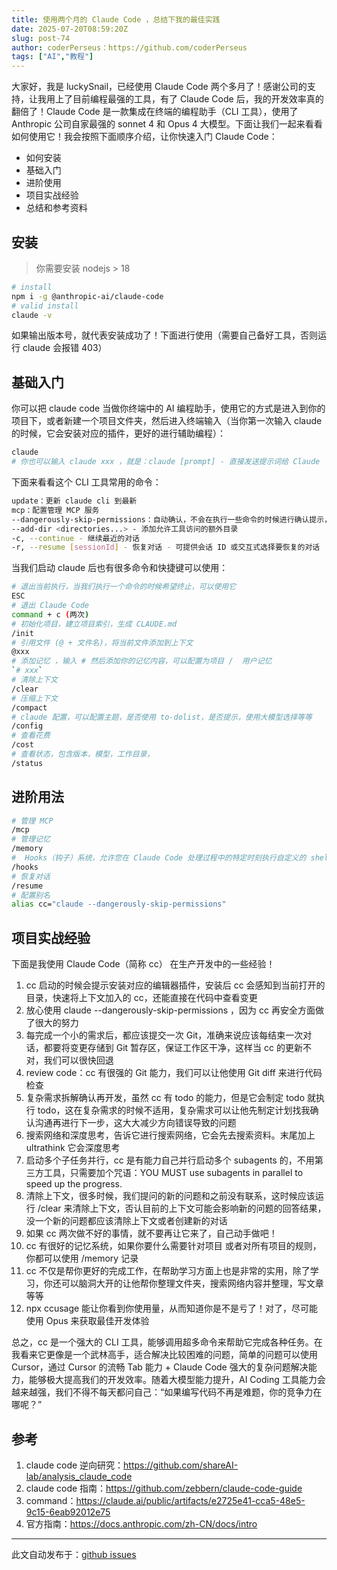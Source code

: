 ```yaml
---
title: 使用两个月的 Claude Code ，总结下我的最佳实践
date: 2025-07-20T08:59:20Z
slug: post-74
author: coderPerseus：https://github.com/coderPerseus
tags: ["AI","教程"]
---
```


大家好，我是 luckySnail，已经使用 Claude Code 两个多月了！感谢公司的支持，让我用上了目前编程最强的工具，有了 Claude Code 后，我的开发效率真的翻倍了！Claude Code 是一款集成在终端的编程助手（CLI 工具），使用了 Anthropic 公司自家最强的 sonnet 4 和 Opus 4  大模型。下面让我们一起来看看如何使用它！我会按照下面顺序介绍，让你快速入门 Claude Code：

- 如何安装
- 基础入门
- 进阶使用
- 项目实战经验
- 总结和参考资料

## 安装

> 你需要安装 nodejs > 18

```bash
# install
npm i -g @anthropic-ai/claude-code
# valid install 
claude -v
```

如果输出版本号，就代表安装成功了！下面进行使用（需要自己备好工具，否则运行 claude 会报错 403）

## 基础入门

你可以把 claude code 当做你终端中的 AI 编程助手，使用它的方式是进入到你的项目下，或者新建一个项目文件夹，然后进入终端输入（当你第一次输入 claude 的时候，它会安装对应的插件，更好的进行辅助编程）：

```bash
claude 
# 你也可以输入 claude xxx ，就是：claude [prompt] - 直接发送提示词给 Claude
```

下面来看看这个 CLI 工具常用的命令：

```bash
update：更新 claude cli 到最新
mcp：配置管理 MCP 服务
--dangerously-skip-permissions：自动确认，不会在执行一些命令的时候进行确认提示，适合执行长时间任务的时候启用，但是是一个危险操作
--add-dir <directories...> - 添加允许工具访问的额外目录
-c, --continue - 继续最近的对话
-r, --resume [sessionId] - 恢复对话 - 可提供会话 ID 或交互式选择要恢复的对话
```

当我们启动 claude 后也有很多命令和快捷键可以使用：

```bash
# 退出当前执行，当我们执行一个命令的时候希望终止，可以使用它
ESC
# 退出 Claude Code
command + c (两次)
# 初始化项目，建立项目索引，生成 CLAUDE.md
/init
# 引用文件 (@ + 文件名)，将当前文件添加到上下文
@xxx
# 添加记忆 ，输入 # 然后添加你的记忆内容，可以配置为项目 /  用户记忆
`# xxx`
# 清除上下文
/clear
# 压缩上下文
/compact
# claude 配置，可以配置主题，是否使用 to-dolist，是否提示，使用大模型选择等等
/config
# 查看花费
/cost
# 查看状态，包含版本，模型，工作目录，
/status 

```

## 进阶用法

```bash
# 管理 MCP
/mcp
# 管理记忆
/memory
#  Hooks（钩子）系统，允许您在 Claude Code 处理过程中的特定时刻执行自定义的 shell 命令。
/hooks
# 恢复对话
/resume
# 配置别名
alias cc="claude --dangerously-skip-permissions"
```

## 项目实战经验

下面是我使用 Claude Code（简称 cc） 在生产开发中的一些经验！

1. cc 启动的时候会提示安装对应的编辑器插件，安装后 cc 会感知到当前打开的目录，快速将上下文加入的 cc，还能直接在代码中查看变更
2. 放心使用 claude --dangerously-skip-permissions ，因为 cc 再安全方面做了很大的努力
3. 每完成一个小的需求后，都应该提交一次 Git，准确来说应该每结束一次对话，都要将变更存储到 Git 暂存区，保证工作区干净，这样当 cc 的更新不对，我们可以很快回退
4. review code：cc 有很强的 Git 能力，我们可以让他使用 Git diff 来进行代码检查
5. 复杂需求拆解确认再开发，虽然 cc 有 todo 的能力，但是它会制定 todo 就执行 todo，这在复杂需求的时候不适用，复杂需求可以让他先制定计划找我确认沟通再进行下一步，这大大减少方向错误导致的问题
6. 搜索网络和深度思考，告诉它进行搜索网络，它会先去搜索资料。末尾加上 ultrathink 它会深度思考
7. 启动多个子任务并行，cc 是有能力自己并行启动多个 subagents 的，不用第三方工具，只需要加个咒语：YOU MUST use subagents in parallel to speed up the progress. 
8. 清除上下文，很多时候，我们提问的新的问题和之前没有联系，这时候应该运行 /clear 来清除上下文，否认目前的上下文可能会影响新的问题的回答结果，没一个新的问题都应该清除上下文或者创建新的对话
9. 如果 cc 两次做不好的事情，就不要再让它来了，自己动手做吧！
10. cc 有很好的记忆系统，如果你要什么需要针对项目 或者对所有项目的规则，你都可以使用 /memory 记录
11. cc 不仅是帮你更好的完成工作，在帮助学习方面上也是非常的实用，除了学习，你还可以脑洞大开的让他帮你整理文件夹，搜索网络内容并整理，写文章等等
12. npx ccusage 能让你看到你使用量，从而知道你是不是亏了！对了，尽可能使用 Opus 来获取最佳开发体验

总之，cc 是一个强大的 CLI 工具，能够调用超多命令来帮助它完成各种任务。在我看来它更像是一个武林高手，适合解决比较困难的问题，简单的问题可以使用 Cursor，通过 Cursor 的流畅 Tab 能力 + Claude Code 强大的复杂问题解决能力，能够极大提高我们的开发效率。随着大模型能力提升，AI Coding 工具能力会越来越强，我们不得不每天都问自己：“如果编写代码不再是难题，你的竞争力在哪呢？”



## 参考

1. claude code 逆向研究：https://github.com/shareAI-lab/analysis_claude_code
2. claude code 指南：https://github.com/zebbern/claude-code-guide
3. command：https://claude.ai/public/artifacts/e2725e41-cca5-48e5-9c15-6eab92012e75
4. 官方指南：https://docs.anthropic.com/zh-CN/docs/intro







---
此文自动发布于：<a href="https://github.com/coderPerseus/blog/issues/74" target="_blank">github issues</a>
